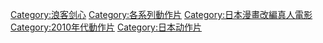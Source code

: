 [[Category:浪客剑心|Category:浪客剑心]]
[[Category:各系列動作片|Category:各系列動作片]]
[[Category:日本漫畫改編真人電影|Category:日本漫畫改編真人電影]]
[[Category:2010年代動作片|Category:2010年代動作片]]
[[Category:日本动作片|Category:日本动作片]]